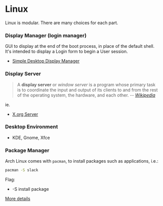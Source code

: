 # Linux

Linux is modular. There are many choices for each part.

### Display Manager (login manager)

GUI to display at the end of the boot process, in place of the default shell. It's intended to display a Login form to begin a User session.

* [Simple Desktop Display Manager](https://github.com/sddm/sddm/)

### Display Server

> A <b>display server</b> or <i>window server</i> is a program whose primary task is to coordinate the input and output of its clients to and from the rest of the operating system, the hardware, and each other.
> -- <i>[Wikipedia](https://en.wikipedia.org/wiki/Display_server)</i>

ie.
- [X.org Server](https://en.wikipedia.org/wiki/X.Org_Server)

### Desktop Environment


- KDE, Gnome, Xfce

### Package Manager

Arch Linux comes with `pacman`, to install packages such as applications, i.e.:
```bash
pacman -S slack
```
Flag:
- -S install package

[More details](https://ostechnix.com/getting-started-pacman/)